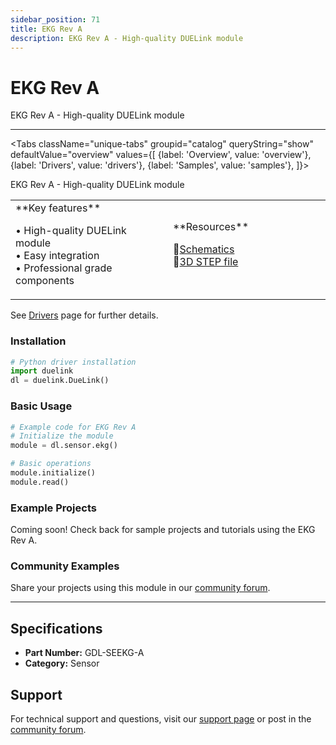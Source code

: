 ```yaml
---
sidebar_position: 71
title: EKG Rev A
description: EKG Rev A - High-quality DUELink module
---
```



# EKG Rev A

<ProductImageSelector 
  partNumber="seekg-a"
  productName="EKG Rev A"
/>

EKG Rev A - High-quality DUELink module

---

<Tabs className="unique-tabs" groupid="catalog" queryString="show" defaultValue="overview"
  values={[
    {label: 'Overview', value: 'overview'},
    {label: 'Drivers', value: 'drivers'},
    {label: 'Samples', value: 'samples'},
  ]}>

<TabItem value="overview">

EKG Rev A - High-quality DUELink module

<table><td width='50%'>
**Key features**

• High-quality DUELink module<br/>
• Easy integration<br/>
• Professional grade components<br/>

</td><td width='50%'>
**Resources**
 
📄[Schematics](/static/sch/seekg-a.pdf)<br/>
🔩[3D STEP file](/static/3d/SEEKG-A.step)<br/>

</td></table>

</TabItem>

<TabItem value="drivers">

See [Drivers](../../engine/drivers) page for further details.

### Installation

```python
# Python driver installation
import duelink
dl = duelink.DueLink()
```

### Basic Usage

```python
# Example code for EKG Rev A
# Initialize the module
module = dl.sensor.ekg()

# Basic operations
module.initialize()
module.read()
```

</TabItem>

<TabItem value="samples">

### Example Projects

Coming soon! Check back for sample projects and tutorials using the EKG Rev A.

### Community Examples

Share your projects using this module in our [community forum](https://forums.ghielectronics.com).

</TabItem>

</Tabs>

---

## Specifications

- **Part Number:** GDL-SEEKG-A
- **Category:** Sensor

## Support

For technical support and questions, visit our [support page](../../support) or post in the [community forum](https://forums.ghielectronics.com).

